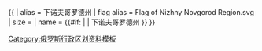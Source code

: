 {{ {{{1<noinclude>|country showdata</noinclude>}}}
| alias = 下诺夫哥罗德州
| flag alias = Flag of Nizhny Novgorod Region.svg
| size = {{{size|}}}
| name = {{#if: {{{name|}}} | {{{name|}}} | 下诺夫哥罗德州 }}
}}<noinclude>
[[Category:俄罗斯行政区划资料模板]]
</noinclude>
